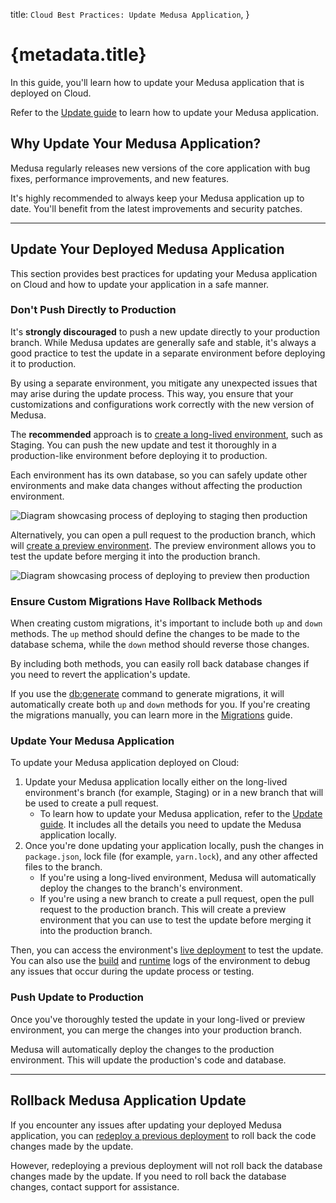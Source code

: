   title: `Cloud Best Practices: Update Medusa Application`,
}

# {metadata.title}

In this guide, you'll learn how to update your Medusa application that is deployed on Cloud.

<Note title="Looking for the general update guide?">

Refer to the [Update guide](!docs!/learn/update) to learn how to update your Medusa application.

</Note>

## Why Update Your Medusa Application?

Medusa regularly releases new versions of the core application with bug fixes, performance improvements, and new features.

It's highly recommended to always keep your Medusa application up to date. You'll benefit from the latest improvements and security patches.

---

## Update Your Deployed Medusa Application

This section provides best practices for updating your Medusa application on Cloud and how to update your application in a safe manner.

### Don't Push Directly to Production

It's **strongly discouraged** to push a new update directly to your production branch. While Medusa updates are generally safe and stable, it's always a good practice to test the update in a separate environment before deploying it to production.

By using a separate environment, you mitigate any unexpected issues that may arise during the update process. This way, you ensure that your customizations and configurations work correctly with the new version of Medusa.

The **recommended** approach is to [create a long-lived environment](../environments/long-lived/page.mdx#create-a-long-lived-environment), such as Staging. You can push the new update and test it thoroughly in a production-like environment before deploying it to production.

<Note title="Tip">

Each environment has its own database, so you can safely update other environments and make data changes without affecting the production environment.

</Note>

![Diagram showcasing process of deploying to staging then production](https://res.cloudinary.com/dza7lstvk/image/upload/v1750334010/Cloud/deploy-to-staging_d4oyys.jpg)

Alternatively, you can open a pull request to the production branch, which will [create a preview environment](../environments/preview/page.mdx#preview-environments). The preview environment allows you to test the update before merging it into the production branch.

![Diagram showcasing process of deploying to preview then production](https://res.cloudinary.com/dza7lstvk/image/upload/v1750334010/Cloud/deploy-to-preview_plpz9z.jpg)

### Ensure Custom Migrations Have Rollback Methods

When creating custom migrations, it's important to include both `up` and `down` methods. The `up` method should define the changes to be made to the database schema, while the `down` method should reverse those changes.

By including both methods, you can easily roll back database changes if you need to revert the application's update.

If you use the [db\:generate](!resources!/medusa-cli/commands/db#dbgenerate) command to generate migrations, it will automatically create both `up` and `down` methods for you. If you're creating the migrations manually, you can learn more in the [Migrations](!docs!/learn/fundamentals/data-models/write-migration) guide.

### Update Your Medusa Application

To update your Medusa application deployed on Cloud:

1. Update your Medusa application locally either on the long-lived environment's branch (for example, Staging) or in a new branch that will be used to create a pull request.
    - To learn how to update your Medusa application, refer to the [Update guide](!docs!/learn/update). It includes all the details you need to update the Medusa application locally.
2. Once you're done updating your application locally, push the changes in `package.json`, lock file (for example, `yarn.lock`), and any other affected files to the branch.
    - If you're using a long-lived environment, Medusa will automatically deploy the changes to the branch's environment.
    - If you're using a new branch to create a pull request, open the pull request to the production branch. This will create a preview environment that you can use to test the update before merging it into the production branch.

Then, you can access the environment's [live deployment](../deployments/page.mdx#access-live-deployment) to test the update. You can also use the [build](../logs/page.mdx#view-build-logs) and [runtime](../logs/page.mdx#view-runtime-logs) logs of the environment to debug any issues that occur during the update process or testing.

### Push Update to Production

Once you've thoroughly tested the update in your long-lived or preview environment, you can merge the changes into your production branch.

Medusa will automatically deploy the changes to the production environment. This will update the production's code and database.

---

## Rollback Medusa Application Update

If you encounter any issues after updating your deployed Medusa application, you can [redeploy a previous deployment](../deployments/page.mdx#redeploy-a-deployment) to roll back the code changes made by the update.

However, redeploying a previous deployment will not roll back the database changes made by the update. If you need to roll back the database changes, contact support for assistance.
